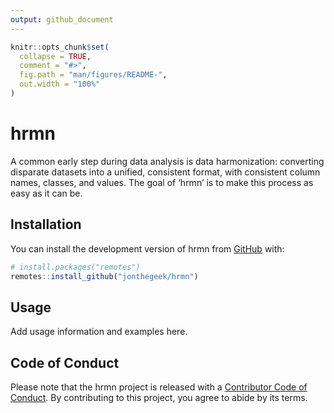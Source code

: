 ```yaml
---
output: github_document
---
```


<!-- README.md is generated from README.Rmd. Please edit that file -->

```r
knitr::opts_chunk$set(
  collapse = TRUE,
  comment = "#>",
  fig.path = "man/figures/README-",
  out.width = "100%"
)
```

# hrmn

<!-- badges: start -->
<!-- badges: end -->

A common early step during data analysis is data harmonization: converting disparate datasets into a unified, consistent format, with consistent column names, classes, and values. The goal of 'hrmn' is to make this process as easy as it can be.

## Installation

You can install the development version of hrmn from [GitHub](https://github.com/) with:

``` r
# install.packages("remotes")
remotes::install_github("jonthegeek/hrmn")
```

## Usage

Add usage information and examples here.

## Code of Conduct

Please note that the hrmn project is released with a [Contributor Code of Conduct](https://jonthegeek.github.io/hrmn/CODE_OF_CONDUCT.html). By contributing to this project, you agree to abide by its terms.
